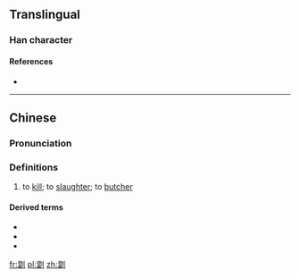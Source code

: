 ==Translingual==

===Han character===
{{Han char|rn=18|rad=刀|as=13|sn=15|four=|canj=FWLN|ids=⿰當刂}}

====References====
* {{Han ref|kx=0144.501|hdz=10358.050|uh=528F|ud=21135}}

----

==Chinese==
{{zh-forms|s=㓥}}

===Pronunciation===
{{zh-pron
|m=tāng
|c=tong1
|h=
|md=
|mn=
|w=
|mc=
|oc=
|cat=v
}}
{{rfp|lang=hak|1=Hakka: http://hakka.fhl.net/dict/gm.php?fn=899.png}}

===Definitions===
{{zh-hanzi}}

# to [[kill]]; to [[slaughter]]; to [[butcher]]
#: {{zh-usex|劏 豬|to '''butcher''' pigs|C}}

====Derived terms====
* {{zh-l|劏房}}
* {{zh-l|劏雞還神}}
* {{zh-l|劏豬凳}}

[[fr:劏]]
[[pl:劏]]
[[zh:劏]]